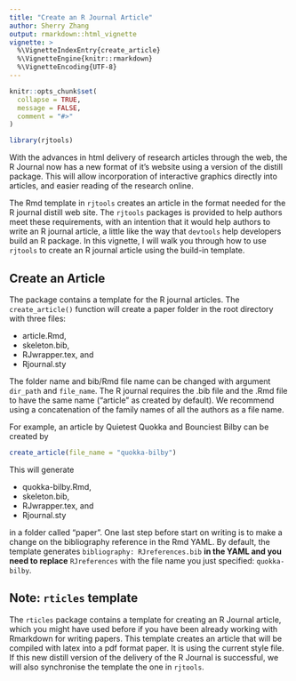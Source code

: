 ```yaml
---
title: "Create an R Journal Article"
author: Sherry Zhang
output: rmarkdown::html_vignette
vignette: >
  %\VignetteIndexEntry{create_article}
  %\VignetteEngine{knitr::rmarkdown}
  %\VignetteEncoding{UTF-8}
---
```


```r
knitr::opts_chunk$set(
  collapse = TRUE,
  message = FALSE,
  comment = "#>"
)
```

```r
library(rjtools)
```

With the advances in html delivery of research articles through the web, the R Journal now has a new format of it's website using a version of the distill package. This will allow incorporation of interactive graphics directly into articles, and easier reading of the research online. 

The Rmd template in `rjtools` creates an article in the format needed for the R journal distill web site. The `rjtools` packages is provided to help authors meet these requirements, with an intention that it would help authors to write an R journal article, a little like the way that `devtools` help developers build an R package. In this vignette, I will walk you through how to use `rjtools` to create an R journal article using the build-in template. 

## Create an Article

The package contains a template for the R journal articles. The `create_article()` function will create a paper folder in the root directory with three files: 

  - article.Rmd, 
  - skeleton.bib, 
  - RJwrapper.tex, and 
  - Rjournal.sty

The folder name and bib/Rmd file name can be changed with argument `dir_path` and `file_name`. The R journal requires the .bib file and the .Rmd file to have the same name ("article" as created by default). We recommend using a concatenation of the family names of all the authors as a file name. 

For example, an article by Quietest Quokka and Bounciest Bilby can be created by

```r
create_article(file_name = "quokka-bilby")
```


This will generate 
  
  - quokka-bilby.Rmd, 
  - skeleton.bib, 
  - RJwrapper.tex, and 
  - Rjournal.sty
  
in a folder called "paper". One last step before start on writing is to make a change on the bibliography reference in the Rmd YAML. By default, the template generates `bibliography: RJreferences.bib` **in the YAML and you need to replace** `RJreferences` with the file name you just specified: `quokka-bilby`.

## Note: `rticles` template

The `rticles` package contains a template for creating an R Journal article, which you might have used before if you have been already working with Rmarkdown for writing papers. This template creates an article that will be compiled with latex into a pdf format paper. It is using the current style file. If this new distill version of the delivery of the R Journal is successful, we will also synchronise the template the one in `rjtools`. 
